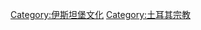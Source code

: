 {{Commonscat|Religion in Istanbul}}

[[Category:伊斯坦堡文化|Category:伊斯坦堡文化]]
[[Category:土耳其宗教|Category:土耳其宗教]]